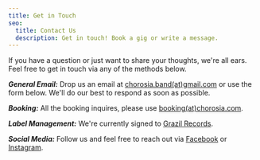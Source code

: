 ```yaml
---
title: Get in Touch
seo:
  title: Contact Us
  description: Get in touch! Book a gig or write a message.
---
```


If you have a question or just want to share your thoughts, we're all ears. Feel free to get in touch via any of the methods below.

**_General Email:_**
Drop us an email at [chorosia.band(at)gmail.com](mailto:chorosia.band@gmail.com) or use the form below. We'll do our best to respond as soon as possible.

**_Booking:_**
All the booking inquires, please use [booking(at)chorosia.com](mailto:booking@chorosia.com).

**_Label Management:_**
We're currently signed to <a href="https://www.grazil.at/" target="_blank" rel="noopener noreferrer">Grazil Records</a>.

**_Social Media:_**
Follow us and feel free to reach out via <a href="https://www.facebook.com/chorosia" target="_blank" rel="noopener noreferrer">Facebook</a> or 
<a href="https://www.instagram.com/chorosia.doom" target="_blank" rel="noopener noreferrer">Instagram</a>.

<ContactForm />